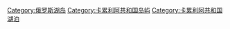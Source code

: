 [[Category:俄罗斯湖岛|Category:俄罗斯湖岛]]
[[Category:卡累利阿共和国岛屿|Category:卡累利阿共和国岛屿]]
[[Category:卡累利阿共和国湖泊|Category:卡累利阿共和国湖泊]]